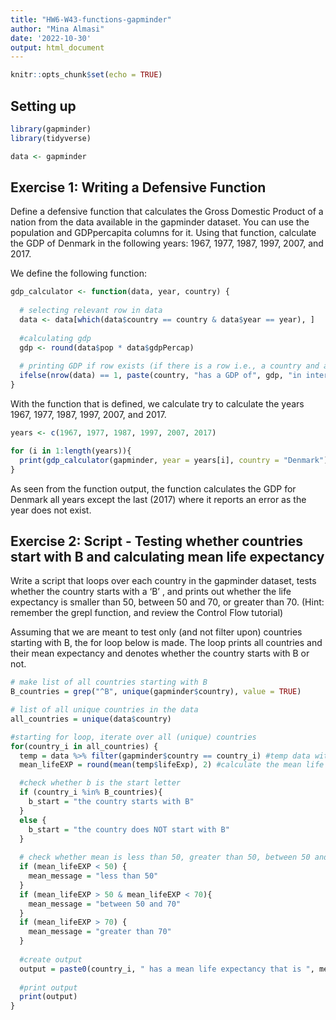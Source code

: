 ```yaml
---
title: "HW6-W43-functions-gapminder"
author: "Mina Almasi"
date: '2022-10-30'
output: html_document
---
```


```r
knitr::opts_chunk$set(echo = TRUE)
```

## Setting up
```r
library(gapminder)
library(tidyverse)
```

```r
data <- gapminder
```

## Exercise 1: Writing a Defensive Function
Define a defensive function that calculates the Gross Domestic Product of a nation from the data available in the gapminder dataset. You can use the population and GDPpercapita columns for it. Using that function, calculate the GDP of Denmark in the following years: 1967, 1977, 1987, 1997, 2007, and 2017.

We define the following function: 
```r
gdp_calculator <- function(data, year, country) {
  
  # selecting relevant row in data 
  data <- data[which(data$country == country & data$year == year), ]
  
  #calculating gdp 
  gdp <- round(data$pop * data$gdpPercap)
  
  # printing GDP if row exists (if there is a row i.e., a country and a year, then it will print the GDP)
  ifelse(nrow(data) == 1, paste(country, "has a GDP of", gdp, "in international dollars"), "MISSING VALUE: COUNTRY OR YEAR")
}
```

With the function that is defined, we calculate try to calculate the years 1967, 1977, 1987, 1997, 2007, and 2017.
```r
years <- c(1967, 1977, 1987, 1997, 2007, 2017)

for (i in 1:length(years)){
  print(gdp_calculator(gapminder, year = years[i], country = "Denmark"))
}
```

As seen from the function output, the function calculates the GDP for Denmark all years except the last (2017) where it reports an error as the year does not exist. 

## Exercise 2: Script - Testing whether countries start with B and calculating mean life expectancy
Write a script that loops over each country in the gapminder dataset, tests whether the country starts with a ‘B’ , and prints out whether the life expectancy is smaller than 50, between 50 and 70, or greater than 70. (Hint: remember the grepl function, and review the Control Flow tutorial)

Assuming that we are meant to test only (and not filter upon) countries starting with B, the for loop below is made. The loop prints all countries and their mean expectancy and denotes whether the country starts with B or not. 
```r
# make list of all countries starting with B
B_countries = grep("^B", unique(gapminder$country), value = TRUE)

# list of all unique countries in the data
all_countries = unique(data$country)

#starting for loop, iterate over all (unique) countries 
for(country_i in all_countries) {
  temp = data %>% filter(gapminder$country == country_i) #temp data with only the country in the loop (country_i)
  mean_lifeEXP = round(mean(temp$lifeExp), 2) #calculate the mean life expectancy for country_i

  #check whether b is the start letter
  if (country_i %in% B_countries){
    b_start = "the country starts with B"
  }
  else {
    b_start = "the country does NOT start with B"
  }
  
  # check whether mean is less than 50, greater than 50, between 50 and 70
  if (mean_lifeEXP < 50) {
    mean_message = "less than 50"
  }
  if (mean_lifeEXP > 50 & mean_lifeEXP < 70){
    mean_message = "between 50 and 70"
  }
  if (mean_lifeEXP > 70) {
    mean_message = "greater than 70"
  }
  
  #create output 
  output = paste0(country_i, " has a mean life expectancy that is ", mean_message, ", and ", b_start)
  
  #print output
  print(output)
}
```




